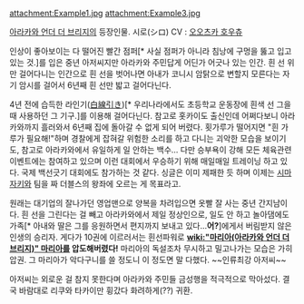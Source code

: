 attachment:Example1.jpg
attachment:Example3.jpg

[[아라카와 언더 더 브리지]]의 등장인물. 시로(シロ) CV : [[오오츠카 호우츄]]

인상이 좋아보이는 다 떨어진 빨간 점퍼[* 사실 점퍼가 아니라 침낭에 구멍을 뚫고 입고 있는 것.]를 입은 중년 아저씨지만 아라카와 주민답게 어딘가 어긋나 있는 인간. 흰 선 위만 걸어다니는 인간으로 흰 선을 벗어나면 아내가 코니시 암탉으로 변할지 모른다는 자기 암시를 걸어서 6년째 흰 선만 밟고 걸어다닌다.

4년 전에 습득한 라인기([http://cfs16.tistory.com/image/32/tistory/2010/07/01/04/34/4c2b9c44c71bc 白線引き])[* 우리나라에서도 초등학교 운동장에 흰색 선 그을때 사용하던 그 기구.]를 이용해 걸어다닌다. 참고로 홋카이도 출신인데 어쩌다보니 아라카와까지 흘러와서 6년째 집에 돌아갈 수 없게 되어 버렸다. 횟가루가 떨어지면 "흰 가루가 필요해!"하며 경찰에게 잡혀갈 위험한 소리를 하고 다니는 괴악한 모습을 보이기도, 참고로 아라카와에서 유일하게 일 안하는 백수… 다만 승부욕이 강해 모든 체육관련 이벤트에는 참여하고 있으며 이런 대회에서 우승하기 위해 매일매일 트레이닝 하고 있다. 국제 백선긋기 대회에도 참가하는 것 같다. 싱글은 이미 제패한 듯 하며 이제는 [[시마자키]]와 팀을 짜 더블스의 왕좌에 오르는 게 목표라고. 

원래는 대기업의 잘나가던 영업맨으로 양복을 차려입으면 옷빨 잘 사는 중년 간지남이다. 흰 선을 그린다는 걸 빼고 아라카와에서 제일 정상인으로, 일도 안 하고 놀아댐에도 가족[* 아내와 딸은 그를 응원하면서 편지까지 보내고 있다…'''어?''']에게서 버림받지 않은 인생의 승리자. 게다가 10권에 이르러서는 흰선파워로 '''[[wiki:"마리아(아라카와 언더 더 브리지)" 마리아]]를 압도해버렸다!''' 마리아의 독설조차 무시하고 밀고나가는 모습은 가히 압권. 그 마리아가 악다구니를 쓸 정도니 이 정도면 말 다했다. ~~인류최강 아저씨~~

아저씨는 외로운 걸 참지 못한다며 아라카와 주민들 금성행을 적극적으로 막아섰다. 결국 바람대로 리쿠와 타카이만 휭갔다 화려하게(??) 귀환.
